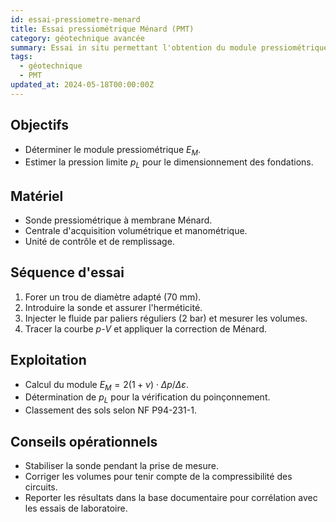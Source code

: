 ```yaml
---
id: essai-pressiometre-menard
title: Essai pressiométrique Ménard (PMT)
category: géotechnique avancée
summary: Essai in situ permettant l'obtention du module pressiométrique et de la pression limite.
tags:
  - géotechnique
  - PMT
updated_at: 2024-05-18T00:00:00Z
---
```


## Objectifs

- Déterminer le module pressiométrique $E_M$.
- Estimer la pression limite $p_L$ pour le dimensionnement des fondations.

## Matériel

- Sonde pressiométrique à membrane Ménard.
- Centrale d'acquisition volumétrique et manométrique.
- Unité de contrôle et de remplissage.

## Séquence d'essai

1. Forer un trou de diamètre adapté (70 mm).
2. Introduire la sonde et assurer l'herméticité.
3. Injecter le fluide par paliers réguliers (2 bar) et mesurer les volumes.
4. Tracer la courbe $p$-$V$ et appliquer la correction de Ménard.

## Exploitation

- Calcul du module $E_M = 2(1+\nu)\cdot\Delta p/\Delta\varepsilon$.
- Détermination de $p_L$ pour la vérification du poinçonnement.
- Classement des sols selon NF P94-231-1.

## Conseils opérationnels

- Stabiliser la sonde pendant la prise de mesure.
- Corriger les volumes pour tenir compte de la compressibilité des circuits.
- Reporter les résultats dans la base documentaire pour corrélation avec les essais de laboratoire.
